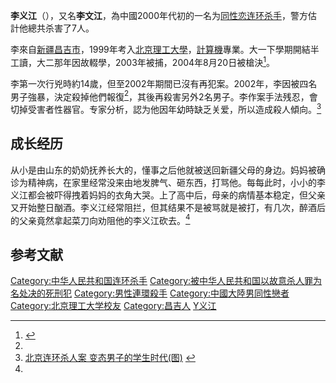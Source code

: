 '''李义江'''（{{bd|1980年||2004年|8月20日|catIdx=L}}），又名'''李文江'''，為中國2000年代初的一名为[[同性恋|同性恋]][[连环杀手|连环杀手]]，警方估計他總共杀害了7人。

李來自[[新疆维吾尔自治区|新疆]][[昌吉市|昌吉市]]，1999年考入[[北京理工大學|北京理工大學]]，[[計算機|計算機]]專業。大一下學期開結半工讀，大二那年因故輟學，2003年被捕，2004年8月20日被槍決<ref name="people">{{Cite web |url=http://www.people.com.cn/GB/shehui/1061/2731630.html |title=存档副本 |access-date=2009-05-29 |archive-date=2016-03-04 |archive-url=https://web.archive.org/web/20160304112644/http://www.people.com.cn/GB/shehui/1061/2731630.html |dead-url=no }}</ref>。

李第一次行兇時約14歲，但至2002年期間已沒有再犯案。2002年，李因被四名男子強暴，決定殺掉他們報復<ref name="people" />，其後再殺害另外2名男子。李作案手法残忍，會切掉受害者性器官。专家分析，認为他因年幼時缺乏关爱，所以造成殺人傾向。<ref name="#1">[http://news3.xinhuanet.com/legal/2003-08/29/content_1053437.htm 北京连环杀人案 变态男子的学生时代(图)] {{webarchive|url=https://web.archive.org/web/20160304211517/http://news3.xinhuanet.com/legal/2003-08/29/content_1053437.htm |date=2016-03-04 }}</ref>

==成长经历==
从小是由山东的奶奶抚养长大的，懂事之后他就被送回新疆父母的身边。妈妈被确诊为精神病，在家里经常没来由地发脾气、砸东西，打骂他。每每此时，小小的李义江都会被吓得拽着妈妈的衣角大哭。上了高中后，母亲的病情基本稳定，但父亲又开始整日酗酒。李义江经常阻拦，但其结果不是被骂就是被打，有几次，醉酒后的父亲竟然拿起菜刀向劝阻他的李义江砍去。<ref name="#1"/>

==参考文献==
{{Reflist}}

{{DEFAULTSORT:L}}
[[Category:中华人民共和国连环杀手|Category:中华人民共和国连环杀手]]
[[Category:被中华人民共和国以故意杀人罪为名处决的死刑犯|Category:被中华人民共和国以故意杀人罪为名处决的死刑犯]]
[[Category:男性連環殺手|Category:男性連環殺手]]
[[Category:中國大陸男同性戀者|Category:中國大陸男同性戀者]]
[[Category:北京理工大学校友|Category:北京理工大学校友]]
[[Category:昌吉人|Category:昌吉人]]
[[Category:李姓|Y义江]]